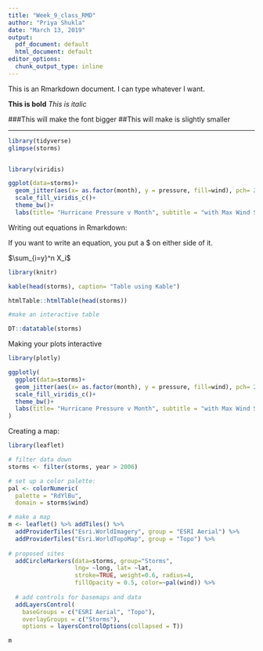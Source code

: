 ```yaml
---
title: "Week_9_class_RMD"
author: "Priya Shukla"
date: "March 13, 2019"
output:
  pdf_document: default
  html_document: default
editor_options: 
  chunk_output_type: inline
---
```


This is an Rmarkdown document.  I can type whatever I want. 

**This is bold** *This is italic*

###This will make the font bigger 
##This will make is slightly smaller 

--- 

```r
library(tidyverse)
glimpse(storms)


library(viridis)

ggplot(data=storms)+
  geom_jitter(aes(x= as.factor(month), y = pressure, fill=wind), pch= 21, alpha= .05)+
  scale_fill_viridis_c()+
  theme_bw()+
  labs(title= "Hurricane Pressure v Month", subtitle = "with Max Wind Speed", x = "Month")

```

Writing out equations in Rmarkdown: 

If you want to write an equation, you put a $ on either side of it. 

$\sum_{i=y}^n X_i$


```r
library(knitr)

kable(head(storms), caption= "Table using Kable")

htmlTable::htmlTable(head(storms))

#make an interactive table 

DT::datatable(storms)
```

Making your plots interactive 
```r
library(plotly)

ggplotly(
  ggplot(data=storms)+
  geom_jitter(aes(x= as.factor(month), y = pressure, fill=wind), pch= 21, alpha= .05)+
  scale_fill_viridis_c()+
  theme_bw()+
  labs(title= "Hurricane Pressure v Month", subtitle = "with Max Wind Speed", x = "Month")
)
```

Creating a map:

```r
library(leaflet)

# filter data down 
storms <- filter(storms, year > 2006)

# set up a color palette:
pal <- colorNumeric(
  palette = "RdYlBu",
  domain = storms$wind)

# make a map
m <- leaflet() %>% addTiles() %>% 
  addProviderTiles("Esri.WorldImagery", group = "ESRI Aerial") %>%
  addProviderTiles("Esri.WorldTopoMap", group = "Topo") %>%
  
# proposed sites
  addCircleMarkers(data=storms, group="Storms",
                   lng= ~long, lat= ~lat,
                   stroke=TRUE, weight=0.6, radius=4,
                   fillOpacity = 0.5, color=~pal(wind)) %>%
  
  # add controls for basemaps and data
  addLayersControl(
    baseGroups = c("ESRI Aerial", "Topo"),
    overlayGroups = c("Storms"),
    options = layersControlOptions(collapsed = T))

m
```

